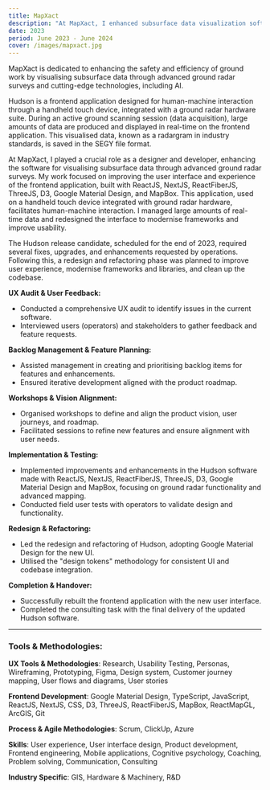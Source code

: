 ```yaml
---
title: MapXact
description: "At MapXact, I enhanced subsurface data visualization software by improving the UI and UX of a ReactJS-based frontend application for handheld devices. I managed real-time data, modernized frameworks, and facilitated better human-machine interaction."
date: 2023
period: June 2023 - June 2024
cover: /images/mapxact.jpg
---
```


MapXact is dedicated to enhancing the safety and efficiency of ground work by visualising subsurface data through advanced ground radar surveys and cutting-edge technologies, including AI.

Hudson is a frontend application designed for human-machine interaction through a handheld touch device, integrated with a ground radar hardware suite. During an active ground scanning session (data acquisition), large amounts of data are produced and displayed in real-time on the frontend application. This visualised data, known as a radargram in industry standards, is saved in the SEGY file format.

At MapXact, I played a crucial role as a designer and developer, enhancing the software for visualising subsurface data through advanced ground radar surveys. My work focused on improving the user interface and experience of the frontend application, built with ReactJS, NextJS, ReactFiberJS, ThreeJS, D3, Google Material Design, and MapBox. This application, used on a handheld touch device integrated with ground radar hardware, facilitates human-machine interaction. I managed large amounts of real-time data and redesigned the interface to modernise frameworks and improve usability.

The Hudson release candidate, scheduled for the end of 2023, required several fixes, upgrades, and enhancements requested by operations. Following this, a redesign and refactoring phase was planned to improve user experience, modernise frameworks and libraries, and clean up the codebase.

**UX Audit & User Feedback:**
- Conducted a comprehensive UX audit to identify issues in the current software.
- Interviewed users (operators) and stakeholders to gather feedback and feature requests.

**Backlog Management & Feature Planning:**    
- Assisted management in creating and prioritising backlog items for features and enhancements.
- Ensured iterative development aligned with the product roadmap.

**Workshops & Vision Alignment:**
- Organised workshops to define and align the product vision, user journeys, and roadmap.
- Facilitated sessions to refine new features and ensure alignment with user needs.

**Implementation & Testing:**
- Implemented improvements and enhancements in the Hudson software made with ReactJS, NextJS, ReactFiberJS, ThreeJS, D3, Google Material Design and MapBox, focusing on ground radar functionality and advanced mapping.
- Conducted field user tests with operators to validate design and functionality.

**Redesign & Refactoring:**
- Led the redesign and refactoring of Hudson, adopting Google Material Design for the new UI.
- Utilised the "design tokens" methodology for consistent UI and codebase integration.

**Completion & Handover:**
- Successfully rebuilt the frontend application with the new user interface.
- Completed the consulting task with the final delivery of the updated Hudson software.

<hr />

### **Tools & Methodologies:**

**UX Tools & Methodologies**: 
Research, Usability Testing, Personas, Wireframing, Prototyping, Figma, Design system, Customer journey mapping, User flows and diagrams, User stories

**Frontend Development**: 
Google Material Design, TypeScript, JavaScript, ReactJS, NextJS, CSS, D3, ThreeJS, ReactFiberJS, MapBox, ReactMapGL, ArcGIS, Git

**Process & Agile Methodologies**: 
Scrum, ClickUp, Azure

**Skills**: 
User experience, User interface design, Product development, Frontend engineering, Mobile applications, Cognitive psychology, Coaching, Problem solving, Communication, Consulting

**Industry Specific**: 
GIS, Hardware & Machinery, R&D